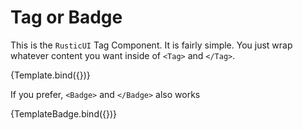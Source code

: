 

<Meta title="Tags" component={Tag} />


# Tag or Badge

This is the `RusticUI` Tag Component. It is fairly simple. You just wrap whatever content you want inside of `<Tag>` and `</Tag>`.

<Canvas>
  <Story
    name="Tag"
    args={{
      children: "Hello",
    }}
  >
    {Template.bind({})}
  </Story>
</Canvas>

If you prefer, `<Badge>` and `</Badge>` also works

<Canvas>
  <Story
    name="Badge"
    args={{
      children: "I am a Tag but called Badge",
    }}
  >
    {TemplateBadge.bind({})}
  </Story>
</Canvas>
